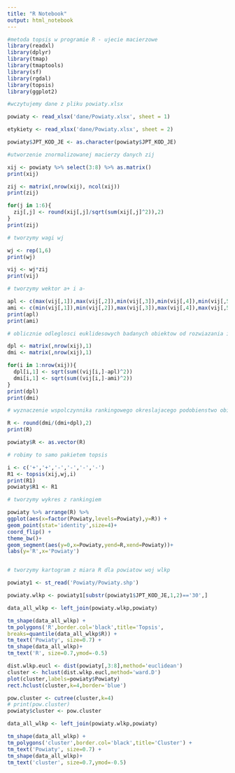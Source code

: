 ```yaml
---
title: "R Notebook"
output: html_notebook
---
```


```r
#metoda topsis w programie R - ujecie macierzowe
library(readxl)
library(dplyr)
library(tmap)
library(tmaptools)
library(sf)
library(rgdal)
library(topsis)
library(ggplot2)
```

```r
#wczytujemy dane z pliku powiaty.xlsx

powiaty <- read_xlsx('dane/Powiaty.xlsx', sheet = 1)

etykiety <- read_xlsx('dane/Powiaty.xlsx', sheet = 2)

powiaty$JPT_KOD_JE <- as.character(powiaty$JPT_KOD_JE)

```

```r
#utworzenie znormalizowanej macierzy danych zij

xij <- powiaty %>% select(3:8) %>% as.matrix()
print(xij)

zij <- matrix(,nrow(xij), ncol(xij))
print(zij)

for(j in 1:6){
  zij[,j] <- round(xij[,j]/sqrt(sum(xij[,j]^2)),2)
}
print(zij)
```

```r
# tworzymy wagi wj

wj <- rep(1,6)
print(wj)

vij <- wj*zij
print(vij)
```
```r
# tworzymy wektor a+ i a-

apl <- c(max(vij[,1]),max(vij[,2]),min(vij[,3]),min(vij[,4]),min(vij[,5]),min(vij[,6]))
ami <- c(min(vij[,1]),min(vij[,2]),max(vij[,3]),max(vij[,4]),max(vij[,5]),max(vij[,6]))
print(apl)
print(ami)
```

```r
# oblicznie odleglosci euklidesowych badanych obiektow od rozwiazania idealnego i antyidealnego

dpl <- matrix(,nrow(xij),1)
dmi <- matrix(,nrow(xij),1)

for(i in 1:nrow(xij)){
  dpl[i,1] <- sqrt(sum((vij[i,]-apl)^2))
  dmi[i,1] <- sqrt(sum((vij[i,]-ami)^2))
}
print(dpl)
print(dmi)
```

```r
# wyznaczenie wspolczynnika rankingowego okreslajacego podobienstwo obiektow do rozwiazania idealnego

R <- round(dmi/(dmi+dpl),2)
print(R)

powiaty$R <- as.vector(R)
```

```r
# robimy to samo pakietem topsis

i <- c('+','+','-','-','-','-')
R1 <- topsis(xij,wj,i)
print(R1)
powiaty$R1 <- R1
```
```r
# tworzymy wykres z rankingiem

powiaty %>% arrange(R) %>%
ggplot(aes(x=factor(Powiaty,levels=Powiaty),y=R)) +
geom_point(stat='identity',size=4)+
coord_flip() +
theme_bw()+
geom_segment(aes(y=0,x=Powiaty,yend=R,xend=Powiaty))+
labs(y='R',x='Powiaty')
```

```r

```

```r
# tworzymy kartogram z miara R dla powiatow woj wlkp

powiaty1 <- st_read('Powiaty/Powiaty.shp')

powiaty.wlkp <- powiaty1[substr(powiaty1$JPT_KOD_JE,1,2)=='30',]

data_all_wlkp <- left_join(powiaty.wlkp,powiaty)

tm_shape(data_all_wlkp) +
tm_polygons('R',border.col='black',title='Topsis',
breaks=quantile(data_all_wlkp$R)) +
tm_text('Powiaty', size=0.7) +
tm_shape(data_all_wlkp)+
tm_text('R', size=0.7,ymod=-0.5)
```

```r
dist.wlkp.eucl <- dist(powiaty[,3:8],method='euclidean')
cluster <- hclust(dist.wlkp.eucl,method='ward.D')
plot(cluster,labels=powiaty$Powiaty)
rect.hclust(cluster,k=4,border='blue')

pow.cluster <- cutree(cluster,k=4)
# print(pow.cluster)
powiaty$cluster <- pow.cluster

data_all_wlkp <- left_join(powiaty.wlkp,powiaty)

tm_shape(data_all_wlkp) +
tm_polygons('cluster',border.col='black',title='Cluster') +
tm_text('Powiaty', size=0.7) +
tm_shape(data_all_wlkp)+
tm_text('cluster', size=0.7,ymod=-0.5)
```